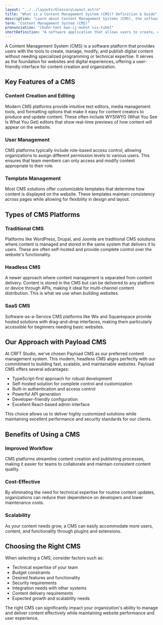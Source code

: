 ```yaml
---
layout: "../../layouts/GlossaryLayout.astro"
title: "What is a Content Management System (CMS)? Definition & Guide"
description: "Learn about Content Management Systems (CMS), the software platforms that enable users to create, manage, and modify digital content without specialized technical knowledge."
term: "Content Management System (CMS)"
pronunciation: "[kuhn-tent man-ij-muhnt sis-tuhm]"
shortDefinition: "A software application that allows users to create, edit, and manage digital content without requiring advanced technical knowledge."
---
```


A Content Management System (CMS) is a software platform that provides users with the tools to create, manage, modify, and publish digital content without needing specialized programming or technical expertise. It serves as the foundation for websites and digital experiences, offering a user-friendly interface for content creation and organization.

## Key Features of a CMS

### Content Creation and Editing
Modern CMS platforms provide intuitive text editors, media management tools, and formatting options that make it easy for content creators to produce and update content. These often include WYSIWYG (What You See Is What You Get) editors that show real-time previews of how content will appear on the website.

### User Management
CMS platforms typically include role-based access control, allowing organizations to assign different permission levels to various users. This ensures that team members can only access and modify content appropriate to their role.

### Template Management
Most CMS solutions offer customizable templates that determine how content is displayed on the website. These templates maintain consistency across pages while allowing for flexibility in design and layout.

## Types of CMS Platforms

### Traditional CMS
Platforms like WordPress, Drupal, and Joomla are traditional CMS solutions where content is managed and stored in the same system that delivers it to users. These are often self-hosted and provide complete control over the website's functionality.

### Headless CMS
A newer approach where content management is separated from content delivery. Content is stored in the CMS but can be delivered to any platform or device through APIs, making it ideal for multi-channel content distribution. This is what we use when building websites.

### SaaS CMS
Software-as-a-Service CMS platforms like Wix and Squarespace provide hosted solutions with drag-and-drop interfaces, making them particularly accessible for beginners needing basic websites.

## Our Approach with Payload CMS

At CRFT Studio, we've chosen Payload CMS as our preferred content management system. This modern, headless CMS aligns perfectly with our commitment to building fast, scalable, and maintainable websites. Payload CMS offers several advantages:

- TypeScript-first approach for robust development
- Self-hosted solution for complete control and customization
- Built-in authentication and access control
- Powerful API generation
- Developer-friendly configuration
- Excellent React-based admin interface

This choice allows us to deliver highly customized solutions while maintaining excellent performance and security standards for our clients.

## Benefits of Using a CMS

### Improved Workflow
CMS platforms streamline content creation and publishing processes, making it easier for teams to collaborate and maintain consistent content quality.

### Cost-Effective
By eliminating the need for technical expertise for routine content updates, organizations can reduce their dependence on developers and lower maintenance costs.

### Scalability
As your content needs grow, a CMS can easily accommodate more users, content, and functionality through plugins and extensions.

## Choosing the Right CMS

When selecting a CMS, consider factors such as:
- Technical expertise of your team
- Budget constraints
- Desired features and functionality
- Security requirements
- Integration needs with other systems
- Content delivery requirements
- Expected growth and scalability needs

The right CMS can significantly impact your organization's ability to manage and deliver content effectively while maintaining website performance and user experience.